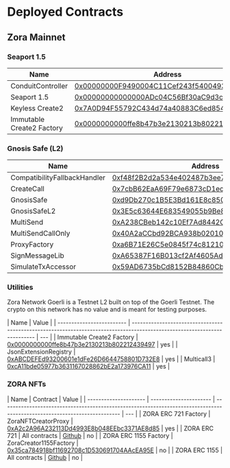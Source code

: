 # Deployed Contracts

## Zora Mainnet

### Seaport 1.5

| Name                      | Address                                                                                                                   | Standard |
| ------------------------- | ------------------------------------------------------------------------------------------------------------------------- | -------- |
| ConduitController         | [0x00000000F9490004C11Cef243f5400493c00Ad63](https://explorer.zora.energy/address/0x00000000F9490004C11Cef243f5400493c00Ad63) | yes      |
| Seaport 1.5               | [0x00000000000000ADc04C56Bf30aC9d3c0aAF14dC](https://explorer.zora.energy/address/0x00000000000000ADc04C56Bf30aC9d3c0aAF14dC) | yes      |
| Keyless Create2           | [0x7A0D94F55792C434d74a40883C6ed8545E406D12](https://explorer.zora.energy/address/0x7A0D94F55792C434d74a40883C6ed8545E406D12) | yes      |
| Immutable Create2 Factory | [0x0000000000ffe8b47b3e2130213b802212439497](https://explorer.zora.energy/address/0x0000000000ffe8b47b3e2130213b802212439497) | yes      |

### Gnosis Safe (L2)

| Name                         | Address                                                                                                                   | Standard |
| ---------------------------- | ------------------------------------------------------------------------------------------------------------------------- | -------- |
| CompatibilityFallbackHandler | [0xf48f2B2d2a534e402487b3ee7C18c33Aec0Fe5e4](https://explorer.zora.energy/address/0xf48f2B2d2a534e402487b3ee7C18c33Aec0Fe5e4) | yes      |
| CreateCall                   | [0x7cbB62EaA69F79e6873cD1ecB2392971036cFAa4](https://explorer.zora.energy/address/0x7cbB62EaA69F79e6873cD1ecB2392971036cFAa4) | yes      |
| GnosisSafe                   | [0xd9Db270c1B5E3Bd161E8c8503c55cEABeE709552](https://explorer.zora.energy/address/0xd9Db270c1B5E3Bd161E8c8503c55cEABeE709552) | yes      |
| GnosisSafeL2                 | [0x3E5c63644E683549055b9Be8653de26E0B4CD36E](https://explorer.zora.energy/address/0x3E5c63644E683549055b9Be8653de26E0B4CD36E) | yes      |
| MultiSend                    | [0xA238CBeb142c10Ef7Ad8442C6D1f9E89e07e7761](https://explorer.zora.energy/address/0xA238CBeb142c10Ef7Ad8442C6D1f9E89e07e7761) | yes      |
| MultiSendCallOnly            | [0x40A2aCCbd92BCA938b02010E17A5b8929b49130D](https://explorer.zora.energy/address/0x40A2aCCbd92BCA938b02010E17A5b8929b49130D) | yes      |
| ProxyFactory                 | [0xa6B71E26C5e0845f74c812102Ca7114b6a896AB2](https://explorer.zora.energy/address/0xa6B71E26C5e0845f74c812102Ca7114b6a896AB2) | yes      |
| SignMessageLib               | [0xA65387F16B013cf2Af4605Ad8aA5ec25a2cbA3a2](https://explorer.zora.energy/address/0xA65387F16B013cf2Af4605Ad8aA5ec25a2cbA3a2) | yes      |
| SimulateTxAccessor           | [0x59AD6735bCd8152B84860Cb256dD9e96b85F69Da](https://explorer.zora.energy/address/0x59AD6735bCd8152B84860Cb256dD9e96b85F69Da) | yes      |

### Utilities

Zora Network Goerli is a Testnet L2 built on top of the Goerli Testnet.
The crypto on this network has no value and is meant for testing purposes.

| Name                      | Value                                                                                                                     |
| ------------------------- | ------------------------------------------------------------------------------------------------------------------------- | --- |
| Immutable Create2 Factory | [0x0000000000ffe8b47b3e2130213b802212439497](https://explorer.zora.energy/address/0x0000000000ffe8b47b3e2130213b802212439497) | yes |
| JsonExtensionRegistry     | [0xABCDEFEd93200601e1dFe26D6644758801D732E8](https://explorer.zora.energy/address/0xABCDEFEd93200601e1dFe26D6644758801D732E8) | yes |
| Multicall3                | [0xcA11bde05977b3631167028862bE2a173976CA11](https://explorer.zora.energy/address/0xcA11bde05977b3631167028862bE2a173976CA11) | yes |

### ZORA NFTs

| Name                  | Contract               | Value                                                                                                                     |
| --------------------- | ---------------------- | ------------------------------------------------------------------------------------------------------------------------- | --- |
| ZORA ERC 721 Factory  | ZoraNFTCreatorProxy    | [0xA2c2A96A232113Dd4993E8b048EEbc3371AE8d85](https://explorer.zora.energy/address/0xA2c2A96A232113Dd4993E8b048EEbc3371AE8d85) | yes |
| ZORA ERC 721          | All contracts          | [Github](https://github.com/ourzora/zora-drops-contracts/blob/main/addresses/7777777.json)                                | no  |
| ZORA ERC 1155 Factory | ZoraCreator1155Factory | [0x35ca784918bf11692708c1D530691704AAcEA95E](https://explorer.zora.energy/address/0x35ca784918bf11692708c1D530691704AAcEA95E) | no  |
| ZORA ERC 1155         | All contracts          | [Github](https://github.com/ourzora/zora-1155-contracts/blob/main/addresses/7777777.json)                                 | no  |
